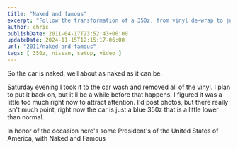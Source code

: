 ```yaml
---
title: "Naked and famous"
excerpt: "Follow the transformation of a 350z, from vinyl de-wrap to just a regular blue car. Join the journey while it temporarily stays 'naked'."
author: chris
publishDate: 2011-04-17T23:52:43+00:00
updateDate: 2024-11-15T12:15:17-06:00
url: "2011/naked-and-famous"
tags: [ 350z, nissan, setup, video ]
---
```


So the car is naked, well about as naked as it can be.

Saturday evening I took it to the car wash and removed all of the vinyl. I plan to put it back on, but it'll be a while before that happens. I figured it was a little too much right now to attract attention. I'd post photos, but there really isn't much point, right now the car is just a blue 350z that is a little lower than normal.

In honor of the occasion here's some President's of the United States of America, with Naked and Famous

<YouTubeEmbed videoId="GHPkLuVBQ1Y" title="Naked and famous" publishDate="2011-04-17T23:52:43+00:00" description="Saturday evening I took it to the car wash and removed all of the vinyl. I plan to put it back on, but it'll be a while before that happens. I figured it was a little too much right now to attract attention." />
